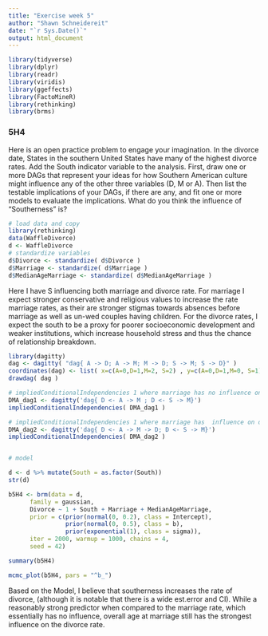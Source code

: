 ```yaml
---
title: "Exercise week 5"
author: "Shawn Schneidereit"
date: "`r Sys.Date()`"
output: html_document
---
```



```r
library(tidyverse)
library(dplyr)
library(readr)
library(viridis)
library(ggeffects)
library(FactoMineR)
library(rethinking)
library(brms)
```


### 5H4
Here is an open practice problem to engage your imagination. In the divorce date, States in the southern United States have many of the highest divorce rates. Add the South indicator variable to the analysis. First, draw one or more DAGs that represent your ideas for how Southern American culture might influence any of the other three variables (D, M or A). Then list the testable implications of your DAGs, if there are any, and fit one or more models to evaluate the implications. What do you think the influence of “Southerness” is?
```r
# load data and copy
library(rethinking)
data(WaffleDivorce)
d <- WaffleDivorce
# standardize variables
d$Divorce <- standardize( d$Divorce )
d$Marriage <- standardize( d$Marriage )
d$MedianAgeMarriage <- standardize( d$MedianAgeMarriage )
```
Here I have S influencing both marriage and divorce rate. 
For marriage I expect stronger conservative and religious values to increase the rate marriage rates, as their are stronger stigmas towards absences before marriage as well as un-wed couples having children. For the divorce rates, I expect the south to be a proxy for poorer socioeconomic development and weaker institutions, which increase household stress and thus the chance of relationship breakdown. 

```r
library(dagitty)
dag <- dagitty( "dag{ A -> D; A -> M; M -> D; S -> M; S -> D}" )
coordinates(dag) <- list( x=c(A=0,D=1,M=2, S=2) , y=c(A=0,D=1,M=0, S=1) )
drawdag( dag )

# impliedConditionalIndependencies 1 where marriage has no influence on divorce 
DMA_dag1 <- dagitty('dag{ D <- A -> M ; D <- S -> M}')
impliedConditionalIndependencies( DMA_dag1 )

# impliedConditionalIndependencies 1 where marriage has  influence on divorce 
DMA_dag2 <- dagitty('dag{ D <- A -> M -> D; D <- S -> M}')
impliedConditionalIndependencies( DMA_dag2 )


# model

d <- d %>% mutate(South = as.factor(South))
str(d)

b5H4 <- brm(data = d, 
      family = gaussian,
      Divorce ~ 1 + South + Marriage + MedianAgeMarriage,
      prior = c(prior(normal(0, 0.2), class = Intercept),
                prior(normal(0, 0.5), class = b),
                prior(exponential(1), class = sigma)),
      iter = 2000, warmup = 1000, chains = 4,
      seed = 42)

summary(b5H4)

mcmc_plot(b5H4, pars = "^b_")

```

Based on the Model, I believe that southerness increases the rate of divorce, (although it is notable that there is a wide est.error and CI). While a reasonably strong predictor when compared to the marriage rate, which essentially has no influence, overall age at marriage still has the strongest influence on the divorce rate.  


